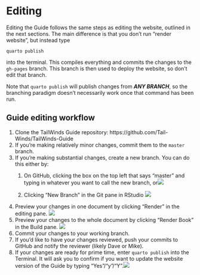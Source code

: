 # Editing

Editing the Guide follows the same steps as editing the website, outlined in the next sections. The main difference is that you don't run "render website", but instead type

`quarto publish`

into the terminal. This compiles everything and commits the changes to the `gh-pages` branch. This branch is then used to deploy the website, so don't edit that branch.

Note that `quarto publish` will publish changes from ***ANY BRANCH***, so the branching paradigm doesn't necessarily work once that command has been run.

## Guide editing workflow

1.  Clone the TailWinds Guide repository: https://github.com/Tail-Winds/TailWinds-Guide
2.  If you're making relatively minor changes, commit them to the `master` branch.
3.  If you're making substantial changes, create a new branch. You can do this either by:
    1.  On GitHub, clicking the box on the top left that says "master" and typing in whatever you want to call the new branch, or![](images/create_branch.png)

    2.  Clicking "New Branch" in the Git pane in RStudio ![](images/create_branch_rstudio.png)
4.  Preview your changes in one document by clicking "Render" in the editing pane. ![](images/render_button.png)
5.  Preview your changes to the whole document by clicking "Render Book" in the Build pane. ![](images/render_book.png)
6.  Commit your changes to your working branch.
7.  If you'd like to have your changes reviewed, push your commits to GitHub and notify the reviewer (likely Dave or Mike).
8.  If your changes are ready for prime time, enter `quarto publish` into the Terminal. It will ask you to confirm if you want to update the website version of the Guide by typing "Yes"/"y"/"Y".![](images/quarto_publish.png)
